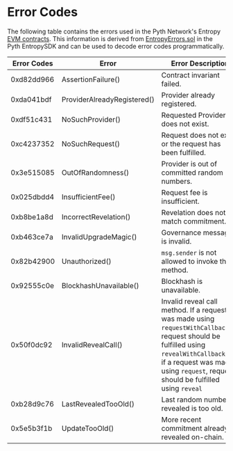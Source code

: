 # Error Codes

The following table contains the errors used in the Pyth Network's Entropy [EVM contracts](https://github.com/pyth-network/pyth-crosschain/blob/d290f4ec47a73636cf77711f5f68c3455bb8a8ca/target_chains/ethereum/contracts/contracts/entropy/Entropy.sol).
This information is derived from [EntropyErrors.sol](https://github.com/pyth-network/pyth-crosschain/blob/d290f4ec47a73636cf77711f5f68c3455bb8a8ca/target_chains/ethereum/entropy_sdk/solidity/EntropyErrors.sol)
in the Pyth EntropySDK and can be used to decode error codes programmatically.

| Error Codes | Error                       | Error Description                                                                                                                                                                                                           |
| ----------- | --------------------------- | --------------------------------------------------------------------------------------------------------------------------------------------------------------------------------------------------------------------------- |
| 0xd82dd966  | AssertionFailure()          | Contract invariant failed.                                                                                                                                                                                                  |
| 0xda041bdf  | ProviderAlreadyRegistered() | Provider already registered.                                                                                                                                                                                                |
| 0xdf51c431  | NoSuchProvider()            | Requested Provider does not exist.                                                                                                                                                                                          |
| 0xc4237352  | NoSuchRequest()             | Request does not exist or the request has been fulfilled.                                                                                                                                                                   |
| 0x3e515085  | OutOfRandomness()           | Provider is out of committed random numbers.                                                                                                                                                                                |
| 0x025dbdd4  | InsufficientFee()           | Request fee is insufficient.                                                                                                                                                                                                |
| 0xb8be1a8d  | IncorrectRevelation()       | Revelation does not match commitment.                                                                                                                                                                                       |
| 0xb463ce7a  | InvalidUpgradeMagic()       | Governance message is invalid.                                                                                                                                                                                              |
| 0x82b42900  | Unauthorized()              | `msg.sender` is not allowed to invoke this method.                                                                                                                                                                          |
| 0x92555c0e  | BlockhashUnavailable()      | Blockhash is unavailable.                                                                                                                                                                                                   |
| 0x50f0dc92  | InvalidRevealCall()         | Invalid reveal call method. If a request was made using `requestWithCallback`, request should be fulfilled using `revealWithCallback`else if a request was made using `request`, request should be fulfilled using `reveal` |
| 0xb28d9c76  | LastRevealedTooOld()        | Last random number revealed is too old.                                                                                                                                                                                     |
| 0x5e5b3f1b  | UpdateTooOld()              | More recent commitment already revealed on-chain.                                                                                                                                                                           |
